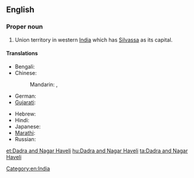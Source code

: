 ==English==
{{wikipedia}}

===Proper noun===
{{en-proper noun}}

# Union territory in western [[India]] which has [[Silvassa]] as its capital.

====Translations====
{{trans-top|Indian state territory}}
* Bengali: {{t|bn|দাদরা ও নগর হাভেলি|sc=Beng|xs=Bengali}}
* Chinese:
*: Mandarin: {{t|cmn|達德拉-納加爾哈維利|sc=Hani}},  {{t|cmn|达德拉-纳加尔哈维利|tr=Dádélā-Nàjiā'ěr-Hāwéilì|sc=Hani}}
* German: {{t-|de|Dadra und Nagar Haveli}}
* [[Gujarati]]: {{t|gu|દાદરા અને નગર હવેલી|sc=Gujr|xs=Gujarati}}
{{trans-mid}}
* Hebrew: {{t|he|דאדרה ונאגר הבלי}}
* Hindi: {{t|hi|दादर और नगर हवेली|tr=dādra aur nagar havēlī|xs=Hindi}}
* Japanese: {{t|ja|ダードラー及びナガル・ハヴェーリー|tr=Dādorā oyobi Nagaru-Havērī}}
* [[Marathi]]: {{t|mr|दादरा आणि नगर हवेली|sc=Deva|xs=Marathi}}
* Russian: {{t|ru|Дадра и Нагар-Хавели|tr=Dadra i Nagar-Xaveli}}
{{trans-bottom}}

[[Category:en:India]]

[[et:Dadra and Nagar Haveli]]
[[hu:Dadra and Nagar Haveli]]
[[ta:Dadra and Nagar Haveli]]